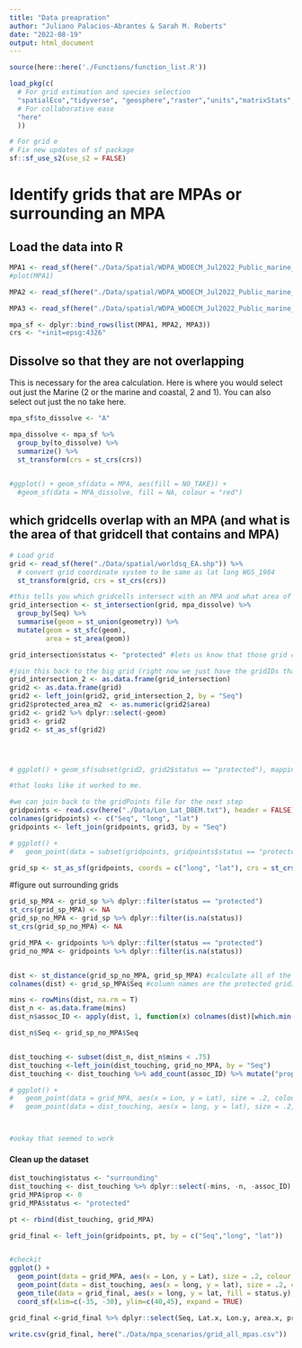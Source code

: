 ```yaml
---
title: "Data preapration"
author: "Juliano Palacios-Abrantes & Sarah M. Roberts"
date: "2022-08-19"
output: html_document
---
```


```r
source(here::here('./Functions/function_list.R'))

load_pkg(c(
  # For grid estimation and species selection
  "spatialEco","tidyverse", "geosphere","raster","units","matrixStats","sf",
  # For collaborative ease
  "here"
  ))

# For grid e
# Fix new updates of sf package
sf::sf_use_s2(use_s2 = FALSE)


```

# Identify grids that are MPAs or surrounding an MPA

## Load the data into R 

```r
MPA1 <- read_sf(here("./Data/Spatial/WDPA_WDOECM_Jul2022_Public_marine_shp/WDPA_WDOECM_Jul2022_Public_marine_shp_0/WDPA_WDOECM_Jul2022_Public_marine_shp-polygons.shp"))
#plot(MPA1)

MPA2 <- read_sf(here("./Data/spatial/WDPA_WDOECM_Jul2022_Public_marine_shp/WDPA_WDOECM_Jul2022_Public_marine_shp_1/WDPA_WDOECM_Jul2022_Public_marine_shp-polygons.shp"))

MPA3 <- read_sf(here("./Data/spatial/WDPA_WDOECM_Jul2022_Public_marine_shp/WDPA_WDOECM_Jul2022_Public_marine_shp_2/WDPA_WDOECM_Jul2022_Public_marine_shp-polygons.shp"))

mpa_sf <- dplyr::bind_rows(list(MPA1, MPA2, MPA3))
crs <- "+init=epsg:4326"

```

## Dissolve so that they are not overlapping 
This is necessary for the area calculation. Here is where you would select out just the Marine (2 or the marine and coastal, 2 and 1). You can also select out just the no take here. 

```r

mpa_sf$to_dissolve <- "A"

mpa_dissolve <- mpa_sf %>% 
  group_by(to_dissolve) %>% 
  summarize() %>% 
  st_transform(crs = st_crs(crs))
  

#ggplot() + geom_sf(data = MPA, aes(fill = NO_TAKE)) + 
  #geom_sf(data = MPA_dissolve, fill = NA, colour = "red")
```

## which gridcells overlap with an MPA (and what is the area of that gridcell that contains and MPA)

```r
# Load grid
grid <- read_sf(here("./Data/spatial/worldsq_EA.shp")) %>% 
  # convert grid coordinate system to be same as lat long WGS_1984
  st_transform(grid, crs = st_crs(crs))

#this tells you which gridcells intersect with an MPA and what area of the gridcell is covered 
grid_intersection <- st_intersection(grid, mpa_dissolve) %>% 
  group_by(Seq) %>% 
  summarise(geom = st_union(geometry)) %>%
  mutate(geom = st_sfc(geom),
         area = st_area(geom))

grid_intersection$status <- "protected" #lets us know that those grid cells have some level of MPA wiithin them 

#join this back to the big grid (right now we just have the gridIDs that are overlapping an MPA)
grid_intersection_2 <- as.data.frame(grid_intersection)
grid2 <- as.data.frame(grid)
grid2 <- left_join(grid2, grid_intersection_2, by = "Seq")
grid2$protected_area_m2  <- as.numeric(grid2$area)
grid2 <- grid2 %>% dplyr::select(-geom)
grid3 <- grid2
grid2 <- st_as_sf(grid2)




# ggplot() + geom_sf(subset(grid2, grid2$status == "protected"), mapping = aes(fill = protected_area_m2))+ geom_sf(grid_intersection, mapping = aes(colour = "red"))

#that looks like it worked to me. 

#we can join back to the gridPoints file for the next step 
gridpoints <- read.csv(here("./Data/Lon_Lat_DBEM.txt"), header = FALSE)
colnames(gridpoints) <- c("Seq", "long", "lat")
gridpoints <- left_join(gridpoints, grid3, by = "Seq")

# ggplot() +
#   geom_point(data = subset(gridpoints, gridpoints$status == "protected"), aes(x = Lon, y = Lat), size = .2, colour = "red") 

grid_sp <- st_as_sf(gridpoints, coords = c("long", "lat"), crs = st_crs(crs))

```

#figure out surrounding grids 
```r
grid_sp_MPA <- grid_sp %>% dplyr::filter(status == "protected")
st_crs(grid_sp_MPA) <- NA
grid_sp_no_MPA <- grid_sp %>% dplyr::filter(is.na(status))
st_crs(grid_sp_no_MPA) <- NA

grid_MPA <- gridpoints %>% dplyr::filter(status == "protected")
grid_no_MPA <- gridpoints %>% dplyr::filter(is.na(status))


dist <- st_distance(grid_sp_no_MPA, grid_sp_MPA) #calculate all of the distances 
colnames(dist) <- grid_sp_MPA$Seq #column names are the protected gridIDs

mins <- rowMins(dist, na.rm = T)
dist_n <- as.data.frame(mins)
dist_n$assoc_ID <- apply(dist, 1, function(x) colnames(dist)[which.min(x)]) #find which one they are closest to - need to know for proportion calc later on

dist_n$Seq <- grid_sp_no_MPA$Seq


dist_touching <- subset(dist_n, dist_n$mins < .75)
dist_touching <-left_join(dist_touching, grid_no_MPA, by = "Seq")
dist_touching <- dist_touching %>% add_count(assoc_ID) %>% mutate("prop" = (1/n) + 1)

# ggplot() +
#   geom_point(data = grid_MPA, aes(x = Lon, y = Lat), size = .2, colour = "red") + 
#   geom_point(data = dist_touching, aes(x = long, y = lat), size = .2, colour = "blue")



#ookay that seemed to work 
```
#### Clean up the dataset 

```r
dist_touching$status <- "surrounding"
dist_touching <- dist_touching %>% dplyr::select(-mins, -n, -assoc_ID)
grid_MPA$prop <- 0
grid_MPA$status <- "protected"

pt <- rbind(dist_touching, grid_MPA)

grid_final <- left_join(gridpoints, pt, by = c("Seq","long", "lat"))


#checkit 
ggplot() +
  geom_point(data = grid_MPA, aes(x = Lon, y = Lat), size = .2, colour = "red") + 
  geom_point(data = dist_touching, aes(x = long, y = lat), size = .2, colour = "blue") +
  geom_tile(data = grid_final, aes(x = long, y = lat, fill = status.y), size = .2, colour = "black")+ 
  coord_sf(xlim=c(-35, -30), ylim=c(40,45), expand = TRUE)

grid_final <-grid_final %>% dplyr::select(Seq, Lat.x, Lon.y, area.x, protected_area_m2.x, status.y, prop)

write.csv(grid_final, here("./Data/mpa_scenarios/grid_all_mpas.csv"))
```

